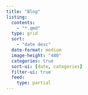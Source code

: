 ```yaml
---
title: "Blog"
listing: 
  contents: 
    - "*.qmd"
  type: grid
  sort:
    - "date desc"
  date-format: medium
  image-height: "480"  
  categories: true
  sort-ui: [date, categories]
  filter-ui: true
  feed: 
    type: partial
---
```

